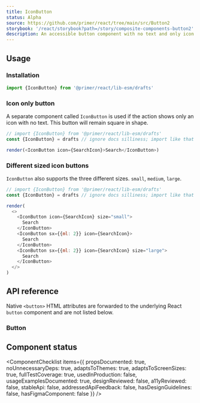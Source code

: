 ```yaml
---
title: IconButton
status: Alpha
source: https://github.com/primer/react/tree/main/src/Button2
storybook: '/react/storybook?path=/story/composite-components-button2'
description: An accessible button component with no text and only icon.
---
```



## Usage

### Installation

```js
import {IconButton} from '@primer/react/lib-esm/drafts'
```

### Icon only button

A separate component called `IconButton` is used if the action shows only an icon with no text. This button will remain square in shape.

```javascript live noinline
// import {IconButton} from '@primer/react/lib-esm/drafts'
const {IconButton} = drafts // ignore docs silliness; import like that ↑

render(<IconButton icon={SearchIcon}>Search</IconButton>)
```

### Different sized icon buttons

`IconButton` also supports the three different sizes. `small`, `medium`, `large`.

```javascript live noinline
// import {IconButton} from '@primer/react/lib-esm/drafts'
const {IconButton} = drafts // ignore docs silliness; import like that ↑

render(
  <>
    <IconButton icon={SearchIcon} size="small">
      Search
    </IconButton>
    <IconButton sx={{ml: 2}} icon={SearchIcon}>
      Search
    </IconButton>
    <IconButton sx={{ml: 2}} icon={SearchIcon} size="large">
      Search
    </IconButton>
  </>
)
```

## API reference

Native `<button>` HTML attributes are forwarded to the underlying React `button` component and are not listed below.

### Button

<PropsTable>
  <PropsTableRow name="children" required type="React.ReactNode" description="This will be the Button description." />
  <PropsTableRow
    name="variant"
    type="'default' | 'primary' | 'danger' | 'outline' | 'invisible'"
    description="Changes the look and feel of the button which is different for each variant"
  />
  <PropsTableRow
    name="size"
    type="'small' | 'medium' | 'large'"
    description="Changes the size of the icon button component"
  />
  <PropsTableRow
    name="icon"
    type="Component"
    description="provide an octicon. It will be placed in the center of the button"
  />
  <PropsTableSxRow />
</PropsTable>

## Component status

<ComponentChecklist
  items={{
    propsDocumented: true,
    noUnnecessaryDeps: true,
    adaptsToThemes: true,
    adaptsToScreenSizes: true,
    fullTestCoverage: true,
    usedInProduction: false,
    usageExamplesDocumented: true,
    designReviewed: false,
    a11yReviewed: false,
    stableApi: false,
    addressedApiFeedback: false,
    hasDesignGuidelines: false,
    hasFigmaComponent: false
  }}
/>
